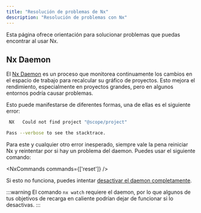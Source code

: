 ```yaml
---
title: "Resolución de problemas de Nx"
description: "Resolución de problemas con Nx"
---
```





Esta página ofrece orientación para solucionar problemas que puedas encontrar al usar Nx.

## Nx Daemon

El [Nx Daemon](https://nx.dev/docs/concepts/nx-daemon) es un proceso que monitorea continuamente los cambios en el espacio de trabajo para recalcular su gráfico de proyectos. Esto mejora el rendimiento, especialmente en proyectos grandes, pero en algunos entornos podría causar problemas.

Esto puede manifestarse de diferentes formas, una de ellas es el siguiente error:

```bash
 NX   Could not find project "@scope/project"

Pass --verbose to see the stacktrace.
```

Para este y cualquier otro error inesperado, siempre vale la pena reiniciar Nx y reintentar por si hay un problema del daemon. Puedes usar el siguiente comando:

<NxCommands commands={['reset']} />

Si esto no funciona, puedes intentar [desactivar el daemon completamente](https://nx.dev/docs/concepts/nx-daemon#turning-it-off).

:::warning
El comando `nx watch` requiere el daemon, por lo que algunos de tus objetivos de recarga en caliente podrían dejar de funcionar si lo desactivas.
:::